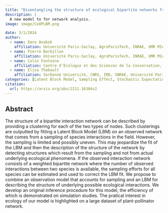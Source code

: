 ```yaml
---
title: "Disentangling the structure of ecological bipartite networks from observation processes"
description: | 
  A new model to for network analysis.
image: image/CoOPLBM.png

date: 3/1/2024
author:
  - name: Emre Anakok 
    affiliation: Université Paris-Saclay, AgroParisTech, INRAE, UMR MIA Paris-Saclay, 91120, Palaiseau, France.
  - name: Pierre Barbillon
    affiliation: Université Paris-Saclay, AgroParisTech, INRAE, UMR MIA Paris-Saclay, 91120, Palaiseau, France.
  - name: Colin Fontaine
    affiliation: Centre d’Ecologie et des Sciences de la Conservation, MNHN, CNRS, SU, 43 rue Buffon, 75005 Paris, France
  - name: Elisa Thebault
    affiliation: Sorbonne Université, CNRS, IRD, INRAE, Université Paris Est Créteil, Université Paris Cité, Institute of Ecology and Environmental Sciences (iEES-Paris), 75005 Paris, France
categories: [Latent Block Model, Sampling Effect, Stochastic Expectation Maximization, Nestedness, Modularity] 
citation:
  url: https://arxiv.org/abs/2211.16364v2
---
```

## Abstract
The structure of a bipartite interaction network can be described by providing a clustering for each of the two types of nodes. Such clusterings are outputted by fitting a Latent Block Model (LBM) on an observed network that comes from a sampling of species interactions in the field. However, the sampling is limited and possibly uneven. This may jeopardize the fit of the LBM and then the description of the structure of the network by detecting structures which result from the sampling and not from actual underlying ecological phenomena. If the observed interaction network consists of a weighted bipartite network where the number of observed interactions between two species is available, the sampling efforts for all species can be estimated and used to correct the LBM fit. We propose to combine an observation model that accounts for sampling and an LBM for describing the structure of underlying possible ecological interactions. We develop an original inference procedure for this model, the efficiency of which is demonstrated on simulation studies. The pratical interest in ecology of our model is highlighted on a large dataset of plant-pollinator network. 